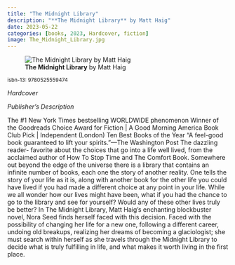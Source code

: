 ```yaml
---
title: "The Midnight Library"
description: "**The Midnight Library** by Matt Haig"
date: 2023-05-22
categories: [books, 2023, Hardcover, fiction]
image: The_Midnight_Library.jpg
---
```

![**The Midnight Library** by Matt Haig](The_Midnight_Library.jpg){fig-align="left"}

<sup>isbn-13: 9780525559474</sup>

*Hardcover*

*Publisher's Description*

The #1 New York Times bestselling WORLDWIDE phenomenon Winner of the
Goodreads Choice Award for Fiction | A Good Morning America Book Club Pick
| Independent (London) Ten Best Books of the Year "A feel-good book
guaranteed to lift your spirits."—The Washington Post The dazzling reader-
favorite about the choices that go into a life well lived, from the
acclaimed author of How To Stop Time and The Comfort Book. Somewhere out
beyond the edge of the universe there is a library that contains an
infinite number of books, each one the story of another reality. One tells
the story of your life as it is, along with another book for the other life
you could have lived if you had made a different choice at any point in
your life. While we all wonder how our lives might have been, what if you
had the chance to go to the library and see for yourself? Would any of
these other lives truly be better? In The Midnight Library, Matt Haig's
enchanting blockbuster novel, Nora Seed finds herself faced with this
decision. Faced with the possibility of changing her life for a new one,
following a different career, undoing old breakups, realizing her dreams of
becoming a glaciologist; she must search within herself as she travels
through the Midnight Library to decide what is truly fulfilling in life,
and what makes it worth living in the first place.